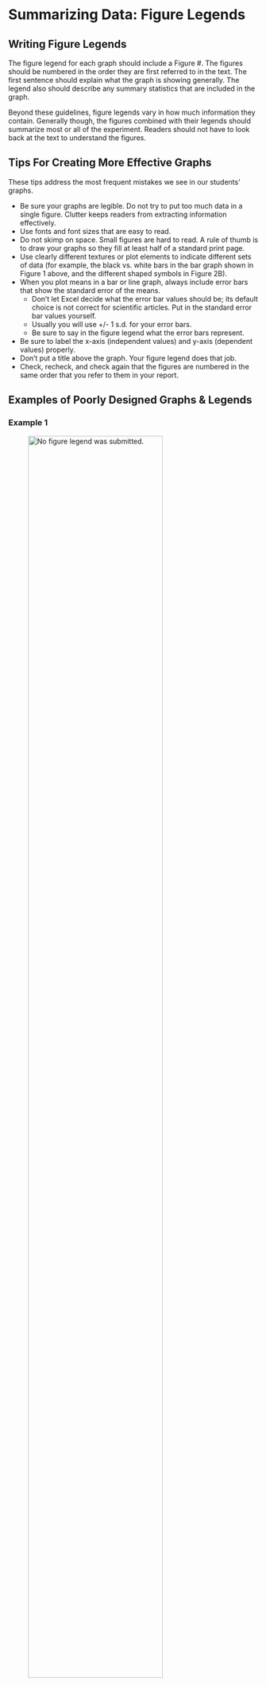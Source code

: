 # Summarizing Data: Figure Legends {#chartstwo426}

## Writing Figure Legends

The figure legend for each graph should include a Figure #. The figures should be numbered in the order they are first referred to in the text. The first sentence should explain what the graph is showing generally. The legend also should describe any summary statistics that are included in the graph. 

Beyond these guidelines, figure legends vary in how much information they contain. Generally though, the figures combined with their legends should summarize most or all of the experiment. Readers should not have to look back at the text to understand the figures.  


## Tips For Creating More Effective Graphs

These tips address the most frequent mistakes we see in our students' graphs. 

* Be sure your graphs are legible. Do not try to put too much data in a single figure. Clutter keeps readers from extracting information effectively. 
* Use fonts and font sizes that are easy to read. 
* Do not skimp on space. Small figures are hard to read. A rule of thumb is to draw your graphs so they fill at least half of a standard print page. 
* Use clearly different textures or plot elements to indicate different sets of data (for example, the black vs. white bars in the bar graph shown in Figure 1 above, and the different shaped symbols in Figure 2B).
* When you plot means in a bar or line graph, always include error bars that show the standard error of the means. 
    + Don't let Excel decide what the error bar values should be; its default choice is not correct for scientific articles. Put in the standard error bar values yourself.
    + Usually you will use +/- 1 s.d. for your error bars.
    + Be sure to say in the figure legend what the error bars represent.  
* Be sure to label the x-axis (independent values) and y-axis (dependent values) properly. 
* Don't put a title above the graph. Your figure legend does that job.
* Check, recheck, and check again that the figures are numbered in the same order that you refer to them in your report. 


## Examples of Poorly Designed Graphs & Legends

### Example 1

![No figure legend was submitted.](images/Raw_data.png){width=80%}

__What Could Be Improved?__

1. This figure shows raw data, not summary data, which is a definite no-no.
2. There is no figure legend, so we do not know what the experimental group is.

<br/>


### Example 2

![No figure legend was submitted.](images/Red-mane.png){width=80%}

__What Could Be Improved?__

1. Like Example 1, this figure has no legend, so we are not sure how to interpret it. 
2. Normally, a figure will not have a title. This is part of the information that should be in the legend. 
3. We do not know how many animals or replicate trials each bar represents.

<br/>


### Example 3

![Figure 1. Average weight per day of control and treatment group by standard deviation.](images/Average_weight.png){width=80%}

__What Could Be Improved?__

This figure is better than the first two, but still could be more informative. 

1. What does the author mean when they say "group by standard deviation."?
2. How many organisms are we looking at for each group?
3. This is more a judgement than a hard rule, but it is hard to see trends in the data when there are so many bars. These data probably would have been better represented by a line graph.

<br/>


## Examples of Well-Designed Graphs & Legends

### Example 1

![Figure 1. Effect of low visibility on aggression score in male:male interactions in _Betta splendens_. Bars show the average scores for 5 randomly selected males in clean water, and 5 other males in murky water. Mean aggression score (number of seconds out of 200 in which males showed 1 or more of the 5 primary aggressive behaviors) was signficantly lower when bettas were in murky water (t-stat = 3.19, df = 4, p = 0.017.) Error bars represent +/- one standard deviation in the data.](images/Clean_plot.png){width=80%}

__What Is Particularly Good?__

1. We know exactly what test subjects we are looking at, and what the scales are for the data.
2. The legend fully explains what the graph shows, including number of organisms tested.
3. The data are not crowded to the point of becoming hard to interpret.

<br/>


### Example 2

![Figure 2. Effect of relative light intensity on DCIP reduction by isolated spinach chloroplasts. Plotted values are means of 5 independent replicates. Error bars represent +/- one standard deviation around each mean. Light intensity is described as % of brightness of full summer sun at midday. Change in DCIP absorbance is described as % of blue color lost compared to time zero.](images/DCIP_Spinach.png){width=80%}

__What Is Particularly Good?__

1. The two potentially confusing variables (light level, change in DCIP absorbance) are clearly defined.
2. The author used obviously different colors for each of their lines, making them easier to tell apart.
3. The data are not crowded; we clearly see the differences between different light levels over time.

<br/>


### Example 3

![Figure 3. Change in light absorbance with time of a catalase enzyme solution. Darkening of a solution of 0.1 units/mL of catalase in PBS in artificial sunlight was measured by absorption at 634 nm. Time indicates how long (in seconds) the same was exposed to a panel of high-intensity broad-spectrum lights (details are in the Methods.) Each point represents an independent sample. Overall, the catalase solution darkened very quickly when exposed bright broad spectrum light approximating full sunlight.](images/Scatter_data1.png){width=80%}

__What Is Particularly Good?__

1. The two axes are clearly labeled in the image, and clearly explained in the legend. 
2. The legend explains what each data point represents.
3. There is a statement summarizing the main observation of this graph.

<br/>


## Learning How to Create Graphs

__HHMI Interactive__ has five free tutorials on using spreadsheets to graph and analyze data.

* Spreadsheets Tutorial 1: [Formulas, Functions, Averages](https://www.biointeractive.org/classroom-resources/spreadsheet-tutorial-1-formulae-functions-and-averages)
* Spreadsheets Tutorial 2: [Autofill Data, Cell References, and Standard Deviation](https://www.biointeractive.org/classroom-resources/spreadsheet-tutorial-2-autofill-data-cell-references-and-standard-deviation)
* Spreadsheets Tutorial 3: [Column Graphs, Error Bars, and Standard Error of the Mean](https://www.biointeractive.org/classroom-resources/spreadsheet-tutorial-3-column-graphs-error-bars-and-standard-error-mean)
* Spreadsheets Tutorial 4: [t-Tests](https://www.biointeractive.org/classroom-resources/spreadsheet-tutorial-4-ttest)
* Spreadsheets Tutorial 5: [Histograms](https://www.biointeractive.org/classroom-resources/spreadsheet-tutorial-5-histogram)

<br/>

There are many other good web and video tutorials available. These open-access tutorials can help you start learning how to graph data. Your instructor may have others they prefer, or your school may have a subscription to an on-demand training service like __Linked-In Learning__.

Web: [Step-by-Step Graphs](https://www.excel-easy.com/data-analysis/charts.html)
Well-illustrated web-based tutorial that you can do at your own pace.

Web: [Introduction to Graphs and Charts](https://www.goskills.com/Excel/Resources/Excel-chart-tutorial)
This is a teaser for a more in-depth tutorial from a commercial training company. Still the basics they show will get you most of the skills you need.

Video: [Line and Scatter Graphs](https://www.youtube.com/watch?v=0jdX22qM8JA)
While focused on one type of graph, this video provides a good overview of all the customization options.

Video: [Deeper Dive Into Graphs](https://www.youtube.com/watch?v=hVRVe-JUZd0)
This is a much longer video tutorial but covers more, including how to lay out your data for graphing, and more options for customizing graphs.

